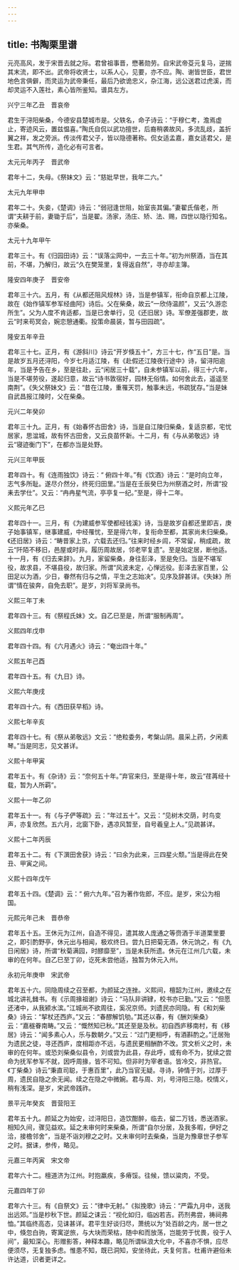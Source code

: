 ```yaml
---
---
---
```

title: 书陶栗里谱
---




元亮高风，发于宋晋去就之际。君曾祖事晋，懋著勋劳。自宋武帝芟元复马，逆揣其末流，即不出。武帝将收贤士，以系人心，见要，亦不应。陶、谢皆世臣，君世地色言俱僻，而灵运为武帝秉任，最后乃欲诡忠义，杂江海，远公送君过虎溪，而却灵运不入莲社，素心皆所鉴知。谱具左方。

兴宁三年乙丑　晋哀帝

君生于浔阳柴桑，今德安县楚城市是。父轶名，命子诗云：“于穆仁考，澹焉虚止，寄迹风云，置兹愠喜。”陶氏自侃以武功擅世，后裔稍袭故风，多流乱歧，盖折翼之祥，发之旁派。传淡传君父子，皆以隐德著称。侃女适孟嘉，嘉女适君父，是生君。其气所传，造化必有可言者。

太元元年丙子　晋武帝

君年十二，失母。《祭妹文》云：“慈妣早世，我年二六。”

太元九年甲申

君年二十。失妾，《楚调》诗云：“弱冠逢世阻，始室丧其偏。”妻翟氏偕老，所谓“夫耕于前，妻锄于后”，当是翟。汤家，汤庄、矫、法、赐，四世以隐行知名。亦柴桑。

太元十九年甲午

君年三十。有《归园田诗》云：“误落尘网中，一去三十年。”初为州祭酒，当在其前，不堪，乃解归，故云“久在樊笼里，复得返自然”，寻亦却主簿。

隆安四年庚子　晋安帝

君年三十六。五月，有《从都还阻风规林》诗，当是参镇军，衔命自京都上江陵，故在《始作镇军参军经曲阿》诗后。父在柴桑，故云“一欣侍温颜”，又云“久游恋所生”。父为人度不肯适都，当是已舍单行，见《还旧居》诗。军僚差强郡吏，故云“时来苟冥会，婉恋憩通衢。投策命晨装，暂与田园疏”。

隆安五年辛丑

君年三十七。正月，有《游斜川》诗云“开岁倏五十”，方三十七，作“五日”是。当是故岁五月还浔阳，今岁七月适江陵，有《赴假还江陵夜行途中》诗，留浔阳逾年，当是予告在乡，至是往赴，云“闲居三十载”，自未参镇军以前，得三十六年，当是不堪劳役，遂起归意，故云“诗书敦宿好，园林无俗情。如何舍此去，遥遥至南荆”。《失父祭妹文》云：“昔在江陵，重罹天罚，触事未远，书疏犹存。”当是妹自武昌报江陵时，父在柴桑。

元兴二年癸卯

君年三十九。正月，有《始春怀古田舍》诗，当是自江陵归柴桑，复适京都，宅忧居家，思湓城，故有怀古田舍，又云良苗怀新。十二月，有《与从弟敬远》诗云“寝迹衡门下”，在都亦当是处野。

元兴三年甲辰

君年四十。有《连雨独饮》诗云：“ 俯四十年。”有《饮酒》诗云：“是时向立年，志气多所耻。遂尽介然分，终死归田里。”当是在壬辰癸巳为州祭酒之时，所谓“投耒去学仕”。又云：“冉冉星气流，亭亭复一纪。”至是，得十二年。

义熙元年乙巳

君年四十一。三月，有《为建威参军使都经钱溪》诗，当是故岁自都还里即吉，庚子始事镇军，继事建威，中经罹忧，至是得六年，复衔命至都，其家尚未归柴桑。《还旧居》诗云：“畴昔家上京，六载去还归。”往来时经乡闾，不常留，稍成疏，故云“阡陌不移旧，邑屋或时非。履历周故居，邻老罕复遗”。至是始定居，断他适。十一月，有《归去来辞》。九月，家留柴桑，身往彭泽，至是免归。当是不堪军役，故求县，不堪县役，故归家。所谓“风波未定，心惮远役。彭泽去家百里，公田足以为酒，少日，眷然有归与之情，平生之志始决”。见序及辞甚详。《失妹》所谓“情在骏奔，自免去职”。是岁，刘将军录尚书。

义熙三年丁未

君年四十三。有《祭程氏妹》文。自乙巳至是，所谓“服制再周”。

义熙四年戊申

君年四十四。有《六月遇火》诗云：“奄出四十年。”

义熙五年己酉

君年四十五。有《九日》诗。

义熙六年庚戌

君年四十六。有《西田获早稻》诗。

义熙七年辛亥

君年四十七。有《祭从弟敬远》文云：“绝粒委务，考槃山阴。晨采上药，夕闲素琴。”当是同志，见文甚详。

义熙十年甲寅

君年五十。有《杂诗》云：“奈何五十年。”弃官来归，至是得十年，故云“荏苒经十载，暂为人所羁”。

义熙十一年乙卯

君年五十一。有《与子俨等疏》云：“年过五十”。又云：“见树木交荫，时鸟变声，亦复欣然。五六月，北窗下卧，遇凉风暂至，自号羲皇上人。”见疏甚详。

义熙十二年丙辰

君年五十二。有《下潠田舍获》诗云：“曰余为此来，三四星火颓。”当是得此在癸丑、甲寅之间。

义熙十四年戊午

君年五十四。《楚调》云：“ 俯六九年。”召为著作佐郎，不应。是岁，宋公为相国。

元熙元年己未　晋恭帝

君年五十五。王休元为江州，自造不得见，遣其故人庞通之等赍酒于半道栗里要之，即引酌野亭，休元出与相闻，极欢终日。尝九日把菊无酒，休元饷之，有《九日闲居》诗，所谓“秋菊满园，时醪靡至”，当是未获所遗。休元在江州几六载，未审的在何年。自乙巳至丁卯，讫死未尝他适，独暂为休元入州。

永初元年庚申　宋武帝

君年五十六。同隐周续之召至都，为颜延之连挫。义熙间，檀韶为江州，邀续之在城北讲礼雠书。有《示周掾祖谢》诗云：“马队非讲肄，校书亦已勤。”又云：“但愿还渚中，从我颍水滨。”江城尚不欲周往，奚况京师。刘遗民亦同隐。有《和刘柴桑》诗云：“挈杖还西庐。”又云：“春醪解饥劬。”其还以春，有《酬刘柴桑》云：“嘉穟眷南畴。”又云：“慨然知已秋。”其还至是及秋。初自西庐移南村，有《移居》诗云：“闻多素心人，乐与数朝夕。”又云：“过门更相呼，有酒斟酌之。”迁居殆为遗民之徒，寻还西庐，度相距亦不远，与遗民更相酬酢不改。赏文析义之时，未审的在何年。或恐刘柴桑似县令，刘或尝为此县，存此呼，或有命不为，犹续之尝命为抚军参军不就，因呼周掾，皆不可知。但非时为宰者语。皆冷交，非热官。《丁柴桑》诗云“秉直司聪，于惠百里”，此乃当官无疑。寻诗，钟情于刘，过厚于周，遗民自隐之余无闻。续之在隐之中微婉。君与周、刘，号浔阳三隐。校情义，稍有浅深。是岁，宋武帝践祚。

景平元年癸亥　晋营阳王

君年五十九。颜延之为始安，过浔阳日，造饮酣醉，临去，留二万钱，悉送酒家。相知久间，骤见益欢。延之未审何时来柴桑，所谓“自尔分居，及我多暇，伊好之洽，接檐邻舍”，当是不诣刘穆之之时。又未审何时去柴桑，当是为豫章世子参军之时。据诔，参传，略见。

元嘉三年丙寅　宋文帝

君年六十二。檀道济为江州。时抱羸疾，多瘠馁。往候，馈以粱肉，不受。

元嘉四年丁卯

君年六十三。有《自祭文》云：“律中无射。”《拟挽歌》诗云：“严霜九月中，送我出远郊。”当是杪秋下世。颜延之诔云：“视化如归，临凶若吉。药剂弗尝，祷祠弗恤。”其临终高态，见诔甚详。君平生好谈归尽，萧统以为“处百龄之内，居一世之中，倏忽白驹，寄寓逆旅，与大块而荣枯，随中和而放荡，岂能劳于忧畏，役于人间”，最知深心。形赠影答，神释本趣，略见所谓纵浪大化中，不喜亦不惧，应尽便须尽，无复独多虑。惟患不知，既已洞知，安坐待此，夫复何言。杜甫许避俗未许达道，识者更详之。